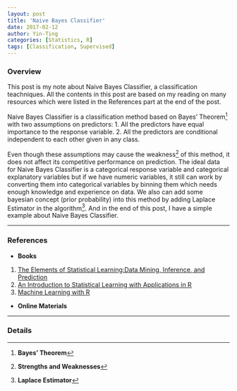 ```yaml
---
layout: post
title: 'Naive Bayes Classifier'
date: 2017-02-12
author: Yin-Ting 
categories: [Statistics, R]
tags: [Classification, Supervised]
---
```

### Overview
This post is my note about Naive Bayes Classifier, a classification teachniques. All the contents in this post are based on my reading on many resources which were listed in the References part at the end of the post.  

Naive Bayes Classifier is a classification method based on Bayes' Theorem[^1] with two assumptions on predictors: 
1. All the predictors have equal importance to the response variable.
2. All the predictors are conditional independent to each other given in any class. 

Even though these assumptions may cause the weakness[^2] of this method, it does not affect its competitive performance on prediction. The ideal data for Naive Bayes Classifier is a categorical response variable and categorical explanatory variables but if we have numeric variables, it still can work by converting them into categorical variables by binning them which needs enough knowledge and experience on data. We also can add some bayesian concept (prior probability) into this method by adding Laplace Estimator in the algorithm[^3]. And in the end of this post, I have a simple example about Naive Bayes Classifier. 

***

### References
* **Books**
1. [The Elements of Statistical Learning:Data Mining, Inference, and Prediction](https://statweb.stanford.edu/~tibs/ElemStatLearn/)
2. [An Introduction to Statistical Learning with Applications in R](http://www-bcf.usc.edu/~gareth/ISL/)
3. [Machine Learning with R](https://github.com/stedy/Machine-Learning-with-R-datasets)

* **Online Materials**

***

### Details

[^1]:
    **Bayes' Theorem** 

[^2]:
    **Strengths and Weaknesses**

[^3]:
    **Laplace Estimator**
    
[^4]:
    **A Simple Example**
    

